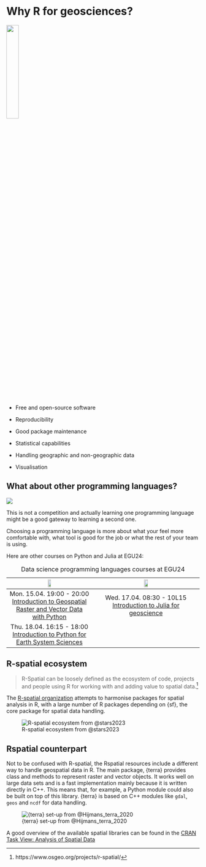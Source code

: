 # Why R for geosciences? 

![](https://cdn.myportfolio.com/45214904-6a61-4e23-98d6-b140f8654a40/a3eaa2ec-c0e8-491c-af88-ab5a64ebea61_rw_600.gif?h=a0af8f2bf532a1880e4637acbc8a664c){width="25%" fig-align="center"}

- Free and open-source software

- Reproducibility

- Good package maintenance

- Statistical capabilities

- Handling geographic and non-geographic data

- Visualisation

## What about other programming languages?

[![](https://cdn.myportfolio.com/45214904-6a61-4e23-98d6-b140f8654a40/358e3ecd-32dd-493b-a2b0-12bafabf186c_rw_1920.png?h=de610469af9bdb8078c5030cbf17a151)]{.aside}

This is not a competition and actually learning one programming language might be a good gateway to learning a second one. 

Choosing a programming language is more about what your feel more comfortable with, what tool is good for the job or what the rest of your team is using.

Here are other courses on Python and Julia at EGU24:

| ![](https://upload.wikimedia.org/wikipedia/commons/thumb/c/c3/Python-logo-notext.svg/1869px-Python-logo-notext.svg.png){width="20%"} | ![](https://upload.wikimedia.org/wikipedia/commons/thumb/1/1f/Julia_Programming_Language_Logo.svg/2560px-Julia_Programming_Language_Logo.svg.png){width="20%"} |
| :-----------: | :--------------: |
| Mon. 15.04. 19:00 - 20:00 <br> [Introduction to Geospatial Raster and Vector Data with Python](https://meetingorganizer.copernicus.org/EGU24/session/49444) | Wed. 17.04. 08:30 - 10L15 <br> [Introduction to Julia for geoscience](https://meetingorganizer.copernicus.org/EGU24/session/4944) |
| Thu. 18.04. 16:15 - 18:00 <br> [Introduction to Python for Earth System Sciences](https://meetingorganizer.copernicus.org/EGU24/session/49516) | |

: Data science programming languages courses at EGU24

## R-spatial ecosystem

> R-Spatial can be loosely defined as the ecosystem of code, projects and people using R for working with and adding value to spatial data.[^1]

[^1]: https://www.osgeo.org/projects/r-spatial/

The [R-spatial organization](https://github.com/r-spatial) attempts to harmonise packages for spatial analysis in R, with a large number of R packages depending on {sf}, the core package for spatial data handling.

![R-spatial ecosystem from @stars2023](https://raw.githubusercontent.com/edzer/sdsr/main/images/sf_deps.png){fig-align="center"}

## Rspatial counterpart

Not to be confused with R-spatial, the Rspatial resources include a different way to handle geospatial data in R. 
The main package, {terra} provides class and methods to represent raster and vector objects. 
It works well on large data sets and is a fast implementation mainly because it is written directly in C++.
This means that, for example, a Python module could also be built on top of this library.
{terra} is based on C++ modules like `gdal`, `geos` and `ncdf` for data handling. 

![{terra} set-up from @Hijmans_terra_2020](https://bakaniko.github.io/foss4g2022-getting-started-rspatial/figs/terra-libs.png){fig-align="center"}

A good overview of the available spatial libraries can be found in the [CRAN Task View: Analysis of Spatial Data](https://cloud.r-project.org/web/views/Spatial.html)